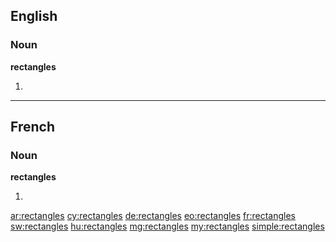 ==English==

===Noun===
'''rectangles'''

# {{plural of|rectangle}}

----

==French==

===Noun===
'''rectangles''' {{m}}

# {{plural of|rectangle|lang=fr}}

[[ar:rectangles]]
[[cy:rectangles]]
[[de:rectangles]]
[[eo:rectangles]]
[[fr:rectangles]]
[[sw:rectangles]]
[[hu:rectangles]]
[[mg:rectangles]]
[[my:rectangles]]
[[simple:rectangles]]
